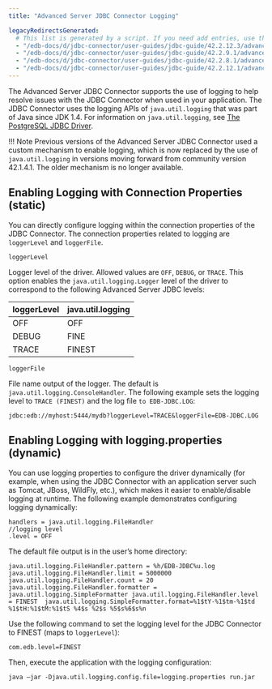 ```yaml
---
title: "Advanced Server JDBC Connector Logging"

legacyRedirectsGenerated:
  # This list is generated by a script. If you need add entries, use the `legacyRedirects` key.
  - "/edb-docs/d/jdbc-connector/user-guides/jdbc-guide/42.2.12.3/advanced_server_jdbc_connector_logging.html"
  - "/edb-docs/d/jdbc-connector/user-guides/jdbc-guide/42.2.9.1/advanced_server_jdbc_connector_logging.html"
  - "/edb-docs/d/jdbc-connector/user-guides/jdbc-guide/42.2.8.1/advanced_server_jdbc_connector_logging.html"
  - "/edb-docs/d/jdbc-connector/user-guides/jdbc-guide/42.2.12.1/advanced_server_jdbc_connector_logging.html"
---
```


The Advanced Server JDBC Connector supports the use of logging to help resolve issues with the JDBC Connector when used in your application. The JDBC Connector uses the logging APIs of `java.util.logging` that was part of Java since JDK 1.4. For information on `java.util.logging`, see [The PostgreSQL JDBC Driver](https://jdbc.postgresql.org/documentation/head/logging.html).

!!! Note
    Previous versions of the Advanced Server JDBC Connector used a custom mechanism to enable logging, which is now replaced by the use of `java.util.logging` in versions moving forward from community version 42.1.4.1. The older mechanism is no longer available.

## Enabling Logging with Connection Properties (static)

You can directly configure logging within the connection properties of the JDBC Connector. The connection properties related to logging are `loggerLevel` and `loggerFile`.

`loggerLevel`

Logger level of the driver. Allowed values are `OFF`, `DEBUG`, or `TRACE`. This option enables the `java.util.logging.Logger` level of the driver to correspond to the following Advanced Server JDBC levels:

| loggerLevel | java.util.logging |
| ----------- | ----------------- |
| OFF         | OFF               |
| DEBUG       | FINE              |
| TRACE       | FINEST            |

`loggerFile`

File name output of the logger. The default is `java.util.logging.ConsoleHandler`. The following example sets the logging level to `TRACE (FINEST)` and the log file `to EDB-JDBC.LOG`:

 `jdbc:edb://myhost:5444/mydb?loggerLevel=TRACE&loggerFile=EDB-JDBC.LOG`

## Enabling Logging with logging.properties (dynamic)

You can use logging properties to configure the driver dynamically (for example, when using the JDBC Connector with an application server such as Tomcat, JBoss, WildFly, etc.), which makes it easier to enable/disable logging at runtime. The following example demonstrates configuring logging dynamically:

```text
handlers = java.util.logging.FileHandler
//logging level
.level = OFF
```

The default file output is in the user’s home directory:

```text
java.util.logging.FileHandler.pattern = %h/EDB-JDBC%u.log
java.util.logging.FileHandler.limit = 5000000
java.util.logging.FileHandler.count = 20
java.util.logging.FileHandler.formatter = java.util.logging.SimpleFormatter java.util.logging.FileHandler.level = FINEST  java.util.logging.SimpleFormatter.format=%1$tY-%1$tm-%1$td %1$tH:%1$tM:%1$tS %4$s %2$s %5$s%6$s%n
```

Use the following command to set the logging level for the JDBC Connector to FINEST (maps to `loggerLevel`):

 `com.edb.level=FINEST`

Then, execute the application with the logging configuration:

 `java –jar -Djava.util.logging.config.file=logging.properties run.jar`
